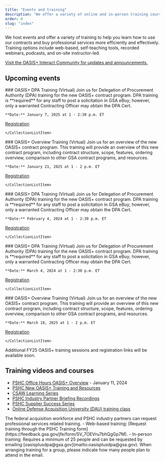 ```yaml
---
title: "Events and training"
description: "We offer a variety of online and in-person training courses to help you learn how to use OASIS+ contracts and buy professional services."
order: 0
slug: "index"
---
```



We host events and offer a variety of training to help you learn how to use our contracts and buy professional services more efficiently and effectively. Training options include web-based, self-teaching tools, recorded webinars, podcasts, and on-site instructor-led.

[Visit the OASIS+ Interact Community for updates and announcements.](https://buy.gsa.gov/interact/community/196/activity-feed)
##  Upcoming events 
<CollectionList>


 <CollectionListItem calendar_month="JAN" calendar_day="7">
    ### OASIS+ DPA Training (Virtual)
    Join us for Delegation of Procurement Authority (DPA) training for the new OASIS+ contract program. DPA training is **required** for any staff to post a solicitation in GSA eBuy; however, only a warranted Contracting Officer may obtain the DPA Cert.
    
    **Date:** January 7, 2025 at 1 - 2:30 p.m. ET

   [Registration](https://cmls.gsa.gov/s/event-registration?language=en_US&eid=7013d000000HhD9AAK)

    </CollectionListItem>

 <CollectionListItem calendar_month="JAN" calendar_day="21">
    ### OASIS+ Overview Training (Virtual)
    Join us for an overview of the new OASIS+ contract program. This training will provide an overview of this new contract program, including contract structure, scope, features, ordering overview, comparison to other GSA contract programs, and resources.
    
    **Date:** January 21, 2025 at 1 - 2 p.m. ET

   [Registration](https://cmls.gsa.gov/s/event-registration?language=en_US&eid=7013d000000HhFjAAK)

    </CollectionListItem>

<CollectionListItem calendar_month="FEB" calendar_day="4">
    ### OASIS+ DPA Training (Virtual)
    Join us for Delegation of Procurement Authority (DPA) training for the new OASIS+ contract program. DPA training is **required** for any staff to post a solicitation in GSA eBuy; however, only a warranted Contracting Officer may obtain the DPA Cert.
    
    **Date:** February 4, 2024 at 1 - 2:30 p.m. ET

   [Registration](https://cmls.gsa.gov/s/event-registration?language=en_US&eid=7013d000000HhDJAA0)

    </CollectionListItem>

<CollectionListItem calendar_month="MAR" calendar_day="4">
    ### OASIS+ DPA Training (Virtual)
    Join us for Delegation of Procurement Authority (DPA) training for the new OASIS+ contract program. DPA training is **required** for any staff to post a solicitation in GSA eBuy; however, only a warranted Contracting Officer may obtain the DPA Cert.
    
    **Date:** March 4, 2024 at 1 - 2:30 p.m. ET

   [Registration](https://cmls.gsa.gov/s/event-registration?language=en_US&eid=7013d000000HhDiAAK)

    </CollectionListItem>

 <CollectionListItem calendar_month="MAR" calendar_day="18">
    ### OASIS+ Overview Training (Virtual)
    Join us for an overview of the new OASIS+ contract program. This training will provide an overview of this new contract program, including contract structure, scope, features, ordering overview, comparison to other GSA contract programs, and resources.
    
    **Date:** March 18, 2025 at 1 - 2 p.m. ET

   [Registration](https://cmls.gsa.gov/s/event-registration?language=en_US&eid=7013d000000HhG3AAK)

    </CollectionListItem>

</CollectionList>

Additional FY25 OASIS+ training sessions and registration links will be available soon.

## Training videos and courses
- [PSHC Office Hours OASIS+ Overview](https://www.youtube.com/watch?v=1ft9kJBMK8A&list=PLvdwyPgXnxxVQag_kdAHeiKW1zQAs2wJQ&index=25&t=7s) - January 11, 2024
- [PSHC New OASIS+ Training and Resources](https://www.youtube.com/playlist?list=PLvdwyPgXnxxVQag_kdAHeiKW1zQAs2wJQ)
- [CSAW Learning Series](https://www.youtube.com/playlist?list=PLvdwyPgXnxxVslDBK5HYeekr4FY_nr-Pn)
- [PSHC Industry Partner Briefing Recordings](https://www.youtube.com/playlist?list=PLvdwyPgXnxxUIh1e3H272MogI3HrLGzK9)
- [PSHC Supplier Success Series](https://www.youtube.com/playlist?list=PLvdwyPgXnxxVVhrv4zziLpGgkngkZT1Pm)
- [Online Defense Acquisition University (DAU) training class](https://www.dau.edu/courses/wsc-005) 

<SummaryBox header="Need to request a training?">
    The federal acquisition workforce and PSHC industry partners can request professional services related training. 
    - Web-based training: [Request training through the PSHC Training form](https://feedback.gsa.gov/jfe/form/SV_7OEVru7bhQgGp7M).
    - In-person training: Requires a minimum of 25 people and can be requested by emailing [oasisplusdpa@gsa.gov](mailto:oasisplusdpa@gsa.gov). When arranging training for a group, please indicate how many people  plan to attend in the email.
</SummaryBox>
